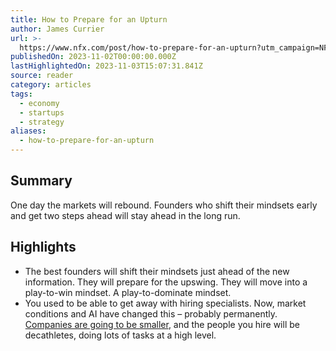 ```yaml
---
title: How to Prepare for an Upturn
author: James Currier
url: >-
  https://www.nfx.com/post/how-to-prepare-for-an-upturn?utm_campaign=NFX%20Newsletter&utm_medium=email&_hsmi=280959304&_hsenc=p2ANqtz--buxHnlxuc7VXNylYsqIJXwBNV3_bzfZtiau2KmYkPIEcxY-9bxbKa3sepRvNR41fwAlGzIZ48OBjvFdNrgAEk6Edcg95f77U8kEQytCqX5z7H3Gg&utm_content=280959304&utm_source=hs_email
publishedOn: 2023-11-02T00:00:00.000Z
lastHighlightedOn: 2023-11-03T15:07:31.841Z
source: reader
category: articles
tags:
  - economy
  - startups
  - strategy
aliases:
  - how-to-prepare-for-an-upturn
---
```

## Summary

One day the markets will rebound. Founders who shift their mindsets early and get two steps ahead will stay ahead in the long run.

## Highlights
- The best founders will shift their mindsets just ahead of the new information. They will prepare for the upswing. They will move into a play-to-win mindset. A play-to-dominate mindset.
- You used to be able to get away with hiring specialists. Now, market conditions and AI have changed this – probably permanently. [Companies are going to be smaller](https://www.nfx.com/post/3-person-unicorn-startup), and the people you hire will be decathletes, doing lots of tasks at a high level.
